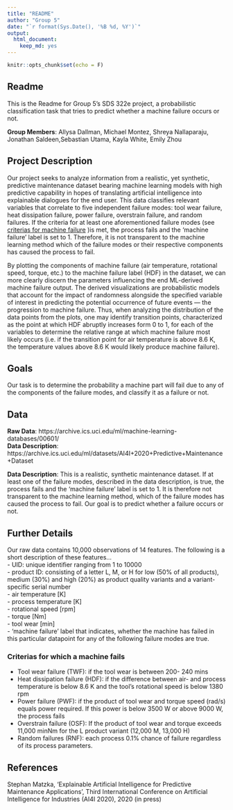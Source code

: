 ```yaml
---
title: "README"
author: "Group 5"
date: "`r format(Sys.Date(), '%B %d, %Y')`"
output: 
  html_document:
    keep_md: yes
---
```


```r
knitr::opts_chunk$set(echo = F)
```

## Readme
This is the Readme for Group 5's SDS 322e project, a probabilistic classification task that tries to predict whether a machine failure occurs or not.

**Group Members**: Allysa Dallman, Michael Montez, Shreya Nallaparaju, Jonathan Saldeen,Sebastian Utama,  Kayla White, Emily Zhou

## **Project Description**  
Our project seeks to analyze information from a realistic, yet synthetic, predictive maintenance dataset bearing machine learning models with high predictive capability in hopes of translating artificial intelligence into explainable dialogues for the end user. This data classifies relevant variables that correlate to five independent failure modes: tool wear failure, heat dissipation failure, power failure, overstrain failure, and random failures. If the criteria for at least one aforementioned failure modes (see [criterias for machine failure](#Criterias-for-which-a-machine-fails) )is met, the process fails and the 'machine failure' label is set to 1. Therefore, it is not transparent to the machine learning method which of the failure modes or their respective components has caused the process to fail.  

By plotting the components of machine failure (air temperature, rotational speed, torque, etc.) to the machine failure label (HDF) in the dataset, we can more clearly discern the parameters influencing the end ML-derived machine failure output. The derived visualizations are probabilistic models that account for the impact of randomness alongside the specified variable of interest in predicting the potential occurrence of future events — the progression to machine failure. Thus, when analyzing the distribution of the data points from the plots, one may identify transition points, characterized as the point at which HDF abruptly increases form 0 to 1, for each of the variables to determine the relative range at which machine failure most likely occurs (i.e. if the transition point for air temperature is above 8.6 K, the temperature values above 8.6 K would likely produce machine failure).  

## **Goals**  
Our task is to determine the probability a machine part will fail due to any of the components of the failure modes, and classify it as a failure or not.

## **Data**  
**Raw Data**: https://archive.ics.uci.edu/ml/machine-learning-databases/00601/  
**Data Description**: https://archive.ics.uci.edu/ml/datasets/AI4I+2020+Predictive+Maintenance+Dataset

**Data Description**: This is a realistic, synthetic maintenance dataset. If at least one of the failure modes, described in the data description, is true, the process fails and the 'machine failure' label is set to 1. It is therefore not transparent to the machine learning method, which of the failure modes has caused the process to fail. Our goal is to predict whether a failure occurs or not.

## Further Details  
Our raw data contains 10,000 observations of 14 features. The following is a short description of these features…  
- UID: unique identifier ranging from 1 to 10000  
- product ID: consisting of a letter L, M, or H for low (50% of all products), medium (30%) and high (20%) as product quality variants and a variant-specific serial number  
- air temperature [K]  
- process temperature [K]  
- rotational speed [rpm]  
- torque [Nm]  
- tool wear [min]  
- 'machine failure' label that indicates, whether the machine has failed in this particular datapoint for any of the following failure modes are true.  

### Criterias for which a machine fails  
- Tool wear failure (TWF):  if the tool wear is between 200- 240 mins  
- Heat dissipation failure (HDF): if the difference between air- and process temperature is below 8.6 K and the tool’s rotational speed is below 1380 rpm  
- Power failure (PWF): if the product of tool wear and torque speed (rad/s) equals power required. If this power is below 3500 W or above 9000 W, the process fails  
- Overstrain failure (OSF): If the product of tool wear and torque exceeds 11,000 minNm for the L product variant (12,000 M, 13,000 H)  
- Random failures (RNF):  each process 0.1% chance of failure regardless of its process parameters.  

 

## **References**  
Stephan Matzka, 'Explainable Artificial Intelligence for Predictive Maintenance Applications', Third International Conference on Artificial Intelligence for Industries (AI4I 2020), 2020 (in press)



